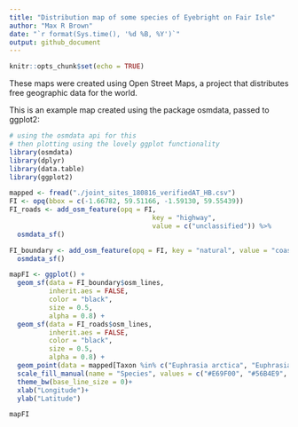 ```yaml
---
title: "Distribution map of some species of Eyebright on Fair Isle"
author: "Max R Brown"
date: "`r format(Sys.time(), '%d %B, %Y')`"
output: github_document
---
```


```r
knitr::opts_chunk$set(echo = TRUE)
```

These maps were created using Open Street Maps, a project that distributes free geographic data for the world. 

This is an example map created using the package osmdata, passed to ggplot2:

```r
# using the osmdata api for this
# then plotting using the lovely ggplot functionality
library(osmdata)
library(dplyr)
library(data.table)
library(ggplot2)

mapped <- fread("./joint_sites_180816_verifiedAT_HB.csv")
FI <- opq(bbox = c(-1.66782, 59.51166, -1.59130, 59.55439))
FI_roads <- add_osm_feature(opq = FI,
                                    key = "highway",
                                    value = c("unclassified")) %>%
  osmdata_sf()

FI_boundary <- add_osm_feature(opq = FI, key = "natural", value = "coastline") %>%
  osmdata_sf()

mapFI <- ggplot() +
  geom_sf(data = FI_boundary$osm_lines,
          inherit.aes = FALSE,
          color = "black",
          size = 0.5,
          alpha = 0.8) +
  geom_sf(data = FI_roads$osm_lines,
          inherit.aes = FALSE,
          color = "black",
          size = 0.5,
          alpha = 0.8) +
  geom_point(data = mapped[Taxon %in% c("Euphrasia arctica", "Euphrasia foulaensis", "Euphrasia micrantha", "None")], aes(x = lon, y = lat, fill = Taxon), pch = 21, size = 4)+
  scale_fill_manual(name = "Species", values = c("#E69F00", "#56B4E9", "#999999", "#FFFFFF"))+
  theme_bw(base_line_size = 0)+
  xlab("Longitude")+
  ylab("Latitude") 

mapFI
```